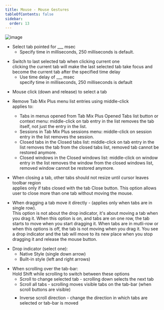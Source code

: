 ```yaml
---
title: Mouse - Mouse Gestures
tableOfContents: false
sidebar:
  order: 13
---
```



<Image class="help-img" src={mouseGestures} alt="image" />

<div class="topic">
  <ul class="list-disc pl-8">
    <li>
      Select tab pointed for ___ msec<br />
      <ul class="list-disc pl-8">
        <li>Specify time in milliseconds, 250 milliseconds is default.</li>
      </ul>
    </li>
  </ul>
</div>

<div class="topic">
  <ul class="list-disc pl-8">
    <li>
      Switch to last selected tab when clicking current one<br />clicking the current tab will
      make the last selected tab take focus and become the current tab after the specified
      time delay
      <ul class="list-disc pl-8">
        <li>
          Use time delay of ___ msec<br />specify time in milliseconds, 250 milliseconds is
          default
        </li>
      </ul>
    </li>
  </ul>
</div>

<div class="topic">
  <ul class="list-disc pl-8">
    <li>Mouse click (down and release) to select a tab</li>
  </ul>
</div>

<div class="topic">
  <ul class="list-disc pl-8">
    <li>
      <span class="default">Remove Tab Mix Plus menu list entries using middle-click</span>
      <aside aria-label="Note" class="starlight-aside starlight-aside--note">
        applies to:
        <ul class="circle justify">
          <li>
            Tabs in menus opened from Tab Mix Plus Opened Tabs list button or context menu:
            middle-click on tab entry in the list removes the tab itself, not just the entry
            in the list.
          </li>
          <li>
            Sessions in Tab Mix Plus sessions menu: middle-click on session entry in the list
            removes the session.
          </li>
          <li>
            Closed tabs in the Closed tabs list: middle-click on tab entry in the list removes
            the tab from the closed tabs list, removed tab cannot be restored anymore.
          </li>
          <li>
            Closed windows in the Closed windows list: middle-click on window entry in the
            list removes the window from the closed windows list, removed window cannot be
            restored anymore.
          </li>
        </ul>
      </aside>
    </li>
  </ul>
</div>

<div class="topic">
  <ul class="list-disc pl-8">
    <li>
      <span class="default"
        >When closing a tab, other tabs should not resize until cursor leaves toolbar
        region</span>
      <aside aria-label="Note" class="starlight-aside starlight-aside--note">
        applies only if tabs closed with the tab Close button. This option allows user to
        close more than one tab without moving the mouse.
      </aside>
    </li>
  </ul>
</div>

<div class="topic">
  <ul style="margin-bottom: 10px">
    <li>
      <span class="default">When dragging a tab move it directly</span> - (applies only when
      tabs are in single row).
      <aside aria-label="Note" class="starlight-aside starlight-aside--note">
        This option is not about the drop indicator, it's about moving a tab when you drag it.
        When this option is on, and tabs are on one row, the tab starts to move when you start
        dragging it. When tabs are in mutli-row or when this options is off, the tab is not
        moving when you drag it. You see a drop indicator and the tab will move to its new
        place when you stop dragging it and release the mouse button.
      </aside>
    </li>
  </ul>
  <ul class="list-disc pl-8">
    <li>
      Drop indicator (select one):
      <ul class="list-disc pl-8">
        <li class="default">Native Style (single down arrow)</li>
        <li>Built-in style (left and right arrows)</li>
      </ul>
    </li>
  </ul>
</div>

<ul class="topic list-disc pl-8">
  <li>
    When scrolling over the tab-bar:<br />
    <aside aria-label="Note" class="starlight-aside starlight-aside--note">
      Hold Shift while scrolling to switch between these options
    </aside>
    <ul class="list-disc pl-8">
      <li>Scroll to change selected tab - scrolling down selects the next tab</li>
      <li>
        <span class="default">Scroll all tabs</span> - scrolling moves visible tabs on the
        tab-bar (when scroll buttons are visible)
      </li>
      <li style="margin-top: 10px; list-style-type: square">
        Inverse scroll direction - change the direction in which tabs are selected or tab-bar
        is moved
      </li>
    </ul>
  </li>
</ul>
